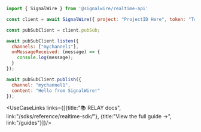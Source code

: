 ```js
import { SignalWire } from '@signalwire/realtime-api'

const client = await SignalWire({ project: "ProjectID Here", token: "Token Here" })

const pubSubClient = client.pubSub;

await pubSubClient.listen({
  channels: ["mychannel1"],
  onMessageReceived: (message) => {
    console.log(message);
  }
});

await pubSubClient.publish({
  channel: "mychannel1",
  content: "Hello from SignalWire!"
});
```


<UseCaseLinks links={[{title:"📚 RELAY docs", link:"/sdks/reference/realtime-sdk/"}, {title:"View the full guide →", link:"/guides"}]}/>